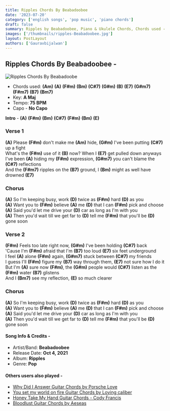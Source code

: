 ```yaml
---
title: Ripples Chords By Beabadoobee
date: '2023-07-20'
category: ['english songs', 'pop music', 'piano chords']
draft: false
summary: Ripples by Beabadoobee, Piano & Ukulele Chords, Chords used - (Am) (A) (F#m) (Bm) (C#7) (G#m) (B) (E7) (G#m7) (F#m7) (B7) (Bm7), Capo - No Capo, Key - A major.
images: ['/thumbnails/ripples-Beabadoobee.jpg']
layout: PostLayout
authors: ['Gauravbijalwan']
---
```


## Ripples Chords By Beabadoobee -

![Ripples Chords By Beabadoobe](/thumbnails/ripples-Beabadoobee.jpg)

- Chords used: **(Am)** **(A)** **(F#m)** **(Bm)** **(C#7)** **(G#m)** **(B)** **(E7)** **(G#m7)** **(F#m7)** **(B7)** **(Bm7)**
- Key: **A Maj**
- Tempo: **75 BPM**
- Capo - **No Capo**

**Intro** - **(A)** **(F#m)** **(Bm)** **(C#7)** **(F#m)** **(Bm)** **(E)**

### Verse 1

**(A)** Please **(F#m)** don't make me **(Am)** hide, **(G#m)** I've been putting **(C#7)** up a fight\
What's the **(F#m)** use of it **(B)** now? When I **(E7)** get pulled down anyways\
I've been **(A)** hiding my **(F#m)** expression, **(G#m7)** you can't blame the **(C#7)** reflections\
And the **(F#m7)** ripples on the **(B7)** ground, I **(Bm)** might as well have drowned **(E7)**

### Chorus

**(A)** So I'm keeping busy, work **(D)** twice as **(F#m)** hard **(D)** as you\
**(A)** Want you to **(F#m)** believe **(A)** me **(D)** that I can **(F#m)** pick and choose\
**(A)** Said you'd let me drive your **(D)** car as long as I'm with you\
**(A)** Then you'd wait till we get far to **(D)** tell me **(F#m)** that you'll be **(D)** gone soon

### Verse 2

**(F#m)** Feels too late right now, **(G#m)** I've been holding **(C#7)** back\
'Causе I'm **(F#m)** afraid that I'm **(B7)** too loud **(E7)** six feet underground\
I feel **(A)** alone **(F#m)** again, **(G#m7)** stuck between **(C#7)** my friеnds\
I guess I'll **(F#m)** figure my **(B7)** way through them, **(E7)** not sure how I do it\
But I'm **(A)** sure now **(F#m)**, the **(G#m)** people would **(C#7)** listen as the **(F#m)** water **(B7)** glistens\
And I **(Bm7)** see my reflection, **(E)** so much clearer

### Chorus

**(A)** So I'm keeping busy, work **(D)** twice as **(F#m)** hard **(D)** as you\
**(A)** Want you to **(F#m)** believe **(A)** me **(D)** that I can **(F#m)** pick and choose\
**(A)** Said you'd let me drive your **(D)** car as long as I'm with you\
**(A)** Then you'd wait till we get far to **(D)** tell me **(F#m)** that you'll be **(D)** gone soon

#### Song Info & Credits -

- Artist/Band: **Beabadoobee**
- Release Date: **Oct 4, 2021**
- Album: **Ripples**
- Genre: **Pop**

#### Others users also played -

- [Why Did I Answer Guitar Chords by Porsche Love](https://www.chordsco.com/chords/why-did-i-answer-guitar-chords-by-porsche-love)
- [You set my world on fire Guitar Chords by Loving caliber](https://www.chordsco.com/chords/you-set-my-world-on-fire-guitar-chords-by-loving-caliber)
- [Honey Take My Hand Guitar Chords - Cody Francis](https://www.chordsco.com/chords/honey-take-my-hand-guitar-chords-cody-francis)
- [Bloodlust Guitar Chords by Aeseas](https://www.chordsco.com/chords/bloodlust-guitar-chords-by-aeseas)
